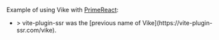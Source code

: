 
<CommunityNote />

Example of using Vike with [PrimeReact](https://primereact.org/):
 - <Example timestamp="2023.07" repo="brillout/vps-primereact" />
   > vite-plugin-ssr was the [previous name of Vike](https://vite-plugin-ssr.com/vike).
